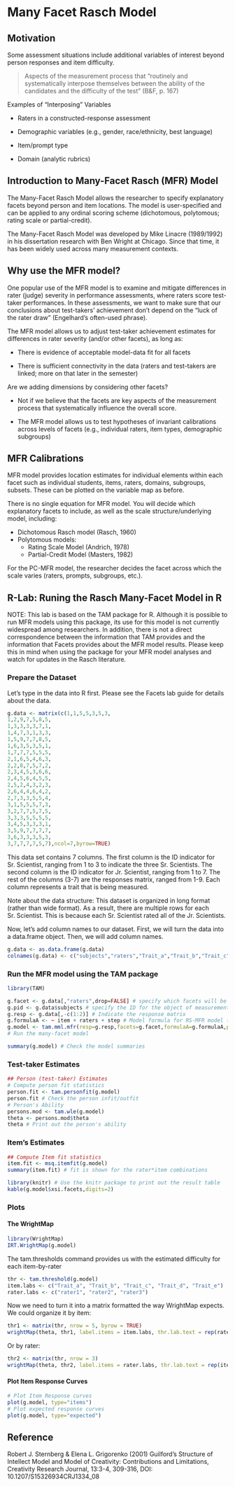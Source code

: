 # Many Facet Rasch Model

## Motivation

Some assessment situations include additional variables of interest beyond person responses and item difficulty.

> Aspects of the measurement process that “routinely and systematically interpose themselves between the ability of the candidates and the difficulty of the test” (B&F, p. 167)

Examples of “Interposing” Variables

- Raters in a constructed-response assessment

- Demographic variables (e.g., gender, race/ethnicity, best language)

- Item/prompt type

- Domain (analytic rubrics)

## Introduction to Many-Facet Rasch (MFR) Model

The Many-Facet Rasch Model allows the researcher to specify explanatory facets beyond person and item locations. The model is user-specified and can be applied to any ordinal scoring scheme (dichotomous, polytomous; rating scale or partial-credit). 

The Many-Facet Rasch Model was developed by Mike Linacre (1989/1992) in his dissertation research with Ben Wright at Chicago. Since that time, it has been widely used across many measurement contexts.

## Why use the MFR model?

One popular use of the MFR model is to examine and mitigate differences in rater (judge) severity in performance assessments, where raters score test-taker performances. In these assessments, we want to make sure that our conclusions about test-takers' achievement don’t depend on the “luck of the rater draw” (Engelhard’s often-used phrase).

The MFR model allows us to adjust test-taker achievement estimates for differences in rater severity (and/or other facets), as long as:

- There is evidence of acceptable model-data fit for all facets

- There is sufficient connectivity in the data (raters and test-takers are linked; more on that later in the semester)

Are we adding dimensions by considering other facets?

- Not if we believe that the facets are key aspects of the measurement process that systematically influence the overall score.

- The MFR model allows us to test hypotheses of invariant calibrations across levels of facets (e.g., individual raters, item types, demographic subgroups)

## MFR Calibrations

MFR model provides location estimates for individual elements within each facet such as individual students, items, raters, domains, subgroups, subsets. These can be plotted on the variable map as before.

There is no single equation for MFR model. You will decide which explanatory facets to include, as well as the scale structure/underlying model, including:

- Dichotomous Rasch model (Rasch, 1960)
- Polytomous models:
  - Rating Scale Model (Andrich, 1978)
  - Partial-Credit Model (Masters, 1982)

For the PC-MFR model, the researcher decides the facet across which the scale varies (raters, prompts, subgroups, etc.).

## R-Lab: Runing the Rasch Many-Facet Model in R

NOTE: This lab is based on the TAM package for R. Although it is possible to run MFR models using this package, its use for this model is not currently widespread among researchers. In addition, there is not a direct correspondence between the information that TAM provides and the information that Facets provides about the MFR model results. Please keep this in mind when using the package for your MFR model analyses and watch for updates in the Rasch literature.

### Prepare the Dataset

Let's type in the data into R first. Please see the Facets lab guide for details about the data.

```r
g.data <- matrix(c(1,1,5,5,3,5,3,
1,2,9,7,5,8,5,
1,3,3,3,3,7,1,
1,4,7,3,1,3,3,
1,5,9,7,7,8,5,
1,6,3,5,3,5,1,
1,7,7,7,5,5,5,
2,1,6,5,4,6,3,
2,2,8,7,5,7,2,
2,3,4,5,3,6,6,
2,4,5,6,4,5,5,
2,5,2,4,3,2,3,
2,6,4,4,6,4,2,
2,7,3,3,5,5,4,
3,1,5,5,5,7,3,
3,2,7,7,5,7,5,
3,3,3,5,5,5,5,
3,4,5,3,3,3,1,
3,5,9,7,7,7,7,
3,6,3,3,3,5,3,
3,7,7,7,7,5,7),ncol=7,byrow=TRUE)
```

This data set contains 7 columns. The first column is the ID indicator for Sr. Scientist, ranging from 1 to 3 to indicate the three Sr. Scientists. The second column is the ID indicator for Jr. Scientist, ranging from 1 to 7. The rest of the columns (3-7) are the responses matrix, ranged from 1-9. Each column represents a trait that is being measured.

Note about the data structure:
This dataset is organized in long format (rather than wide format). As a result, there are multiple rows for each Sr. Scientist. This is because each Sr. Scientist rated all of the Jr. Scientists.

Now, let's add column names to our dataset. First, we will turn the data into a data.frame object. Then, we will add column names.

```r
g.data <- as.data.frame(g.data)
colnames(g.data) <- c("subjects","raters","Trait_a","Trait_b","Trait_c","Trait_d","Trait_e")
```

### Run the MFR model using the TAM package

```r
library(TAM)
```

```r
g.facet <- g.data[,"raters",drop=FALSE] # specify which facets will be included in the model (Here, we are including raters as a facet. Items ("assessment opportunities"; occassions on which the object of measurement is observed) are included as a facet by default)
g.pid <- g.data$subjects # specify the ID for the object of measurement (Here, this is the Jr. Scientist)
g.resp <- g.data[,-c(1:2)] # Indicate the response matrix
g.formulaA <- ~ item + raters + step # Model formula for RS-MFR model (multiply (raters * step) to specify a PC-MFR model where the scale varies by rater)
g.model <- tam.mml.mfr(resp=g.resp,facets=g.facet,formulaA=g.formulaA,pid=g.pid)
# Run the many-facet model
```

```r
summary(g.model) # Check the model summaries
```

### Test-taker Estimates
```r
## Person (test-taker) Estimates
# Compute person fit statistics
person.fit <- tam.personfit(g.model)
person.fit # Check the person infit/outfit
# Person's Ability
persons.mod <- tam.wle(g.model)
theta <- persons.mod$theta
theta # Print out the person's ability
```

### Item's Estimates
```r
## Compute Item fit statistics
item.fit <- msq.itemfit(g.model)
summary(item.fit) # fit is shown for the rater*item combinations

library(knitr) # Use the knitr package to print out the result table
kable(g.model$xsi.facets,digits=2)
```

### Plots

#### The WrightMap 

```r
library(WrightMap)
IRT.WrightMap(g.model)
```

The tam.thresholds command provides us with the estimated difficulty for each item-by-rater 

```r
thr <- tam.threshold(g.model)
item.labs <- c("Trait_a", "Trait_b", "Trait_c", "Trait_d", "Trait_e")
rater.labs <- c("rater1", "rater2", "rater3")
```

Now we need to turn it into a matrix formatted the way WrightMap expects. We could organize it by item:

```r
thr1 <- matrix(thr, nrow = 5, byrow = TRUE)
wrightMap(theta, thr1, label.items = item.labs, thr.lab.text = rep(rater.labs, each = 5))
```

Or by rater:

```r
thr2 <- matrix(thr, nrow = 3)
wrightMap(theta, thr2, label.items = rater.labs, thr.lab.text = rep(item.labs,  each = 3), axis.items = "Raters")
```
#### Plot Item Response Curves

```r
# Plot Item Response curves
plot(g.model, type="items")
# Plot expected response curves
plot(g.model, type="expected")
```

## Reference

Robert J. Sternberg & Elena L. Grigorenko (2001) Guilford's Structure of Intellect Model and Model of Creativity: Contributions and Limitations, Creativity Research Journal, 13:3-4, 309-316, DOI: 10.1207/S15326934CRJ1334_08



